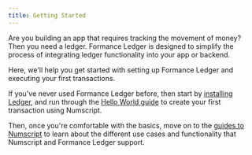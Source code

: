 ```yaml
---
title: Getting Started
---
```



Are you building an app that requires tracking the movement of money? Then you need a ledger. Formance Ledger is designed to simplify the process of integrating ledger functionality into your app or backend.

Here, we'll help you get started with setting up Formance Ledger and executing your first transactions.

<!-- a happy graphic here! -->

If you've never used Formance Ledger before, then start by [installing Ledger](installation), and run through the [Hello World guide](hello-world) to create your first transaction using Numscript.

Then, once you're comfortable with the basics, move on to the [guides to Numscript](/ledger/numscript/) to learn about the different use cases and functionality that Numscript and Formance Ledger support.

<DocCardList items={useCurrentSidebarCategory().items}/>
